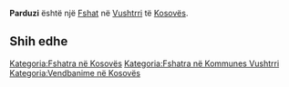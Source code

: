 {{Fshat në Kosovës
 | Emri                = Parduzi
| srp_N_name = Parduzi
| srp_N_FULL_NAME_RO = Parduzi
| srp_N_FULL_NAME_ND_RO = Parduzi
| srp_N_SORT_NAME_RG = PARDUZI
| srp_N_FULL_NAME_RG = Parduzi
| srp_N_FULL_NAME_ND_RG = Parduzi

 | Emri (Rasa dhanore) = 
 | Figura              = 
 | Shteti              = Kosovo
 | Komuna              = Vushtrri
 | Kodi postar         = 
 | Sipërfaqja          = 

 | Popullsia           = 

 | Regj. i popullsisë  = 
 | Dend. e popullsisë  = 
 | Faqja zyrtare       = 
 <!--- Koordinatat ----> 
 | Gjerësia            = 42.932166
 | Gjatësia            = 21.030222
 | Lartësia            = 
}}
'''Parduzi''' është një [[Fshat]] në [[Vushtrri]] të [[Kosovës]].

<!-- == Gjeografia == -->
<!-- == Historia == -->
<!-- == Demografia == -->
== Shih edhe ==
{{Komuna Vushtrri}}
{{Kosovo-Administrata-Cung}}

[[Kategoria:Fshatra në Kosovës]]
[[Kategoria:Fshatra në Kommunes Vushtrri]]
[[Kategoria:Vendbanime në Kosovës]]